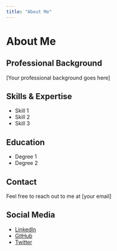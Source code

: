 ```yaml
---
title: "About Me"
---
```


# About Me

## Professional Background

[Your professional background goes here]

## Skills & Expertise

- Skill 1
- Skill 2
- Skill 3

## Education

- Degree 1
- Degree 2

## Contact

Feel free to reach out to me at [your email]

## Social Media

- [LinkedIn](https://linkedin.com/in/yourprofile)
- [GitHub](https://github.com/yourusername)
- [Twitter](https://twitter.com/yourhandle) 